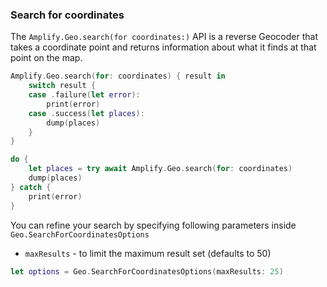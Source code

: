 ### Search for coordinates

The `Amplify.Geo.search(for coordinates:)` API is a reverse Geocoder that takes a coordinate point and returns information about what it finds at that point on the map.

<BlockSwitcher>
<Block name="Stable Release">

```swift
Amplify.Geo.search(for: coordinates) { result in
    switch result {
    case .failure(let error):
        print(error)
    case .success(let places):
        dump(places)
    }
}
```

</Block>

<Block name="Developer Preview">

```swift
do {
    let places = try await Amplify.Geo.search(for: coordinates)
    dump(places)
} catch {
    print(error)
}
```
</Block>


</BlockSwitcher>

You can refine your search by specifying following parameters inside `Geo.SearchForCoordinatesOptions`
- `maxResults` - to limit the maximum result set (defaults to 50)

```swift
let options = Geo.SearchForCoordinatesOptions(maxResults: 25)
```
